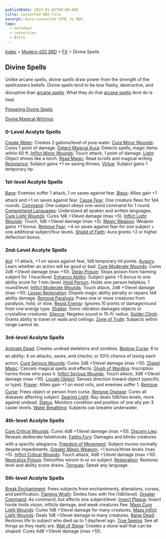 ```yaml
---
publishDate: 2023-01-02T00:00:00Z
title: Converted MDX File
excerpt: Auto-converted HTML to MDX.
tags:
  - markdown
  - conversion
  - Astro
---
```


[Index](-index) > [Modern d20 SRD](modern-d20-srd-index) > [FX](modern-d20-srd-fx-index) > Divine Spells

## Divine Spells

Unlike arcane spells, divine spells draw power from the strength of the spellcasters beliefs. Divine spells tend to be less flashy, destructive, and disruptive than [arcane
spells](modern-d20-srd-fx-arcane-spells). What they do that [arcane
spells](modern-d20-srd-fx-arcane-spells) dont do is heal.

[Preparing Divine Spells](modern-d20-srd-fx-preparing-divine-spells)

[Divine Magical Writings](modern-d20-srd-fx-divine-magical-writings)

### 0-Level Acolyte Spells

[Create Water](modern-d20-srd-fx-create-water): Creates 2 gallons/level of pure water.
[Cure Minor Wounds](modern-d20-srd-fx-cure-minor-wounds): Cures 1 point of damage.
[Detect Magical Aura](modern-d20-srd-fx-detect-magical-aura): Detects spells, magic items within 60 ft.
[Inflict Minor Wounds](modern-d20-srd-fx-inflict-minor-wounds): Touch attack, 1 point of damage.
[Light](modern-d20-srd-fx-light): Object shines like a torch.
[Read Magic](modern-d20-srd-fx-read-magic): Read scrolls and magical writing.
[Resistance](modern-d20-srd-fx-resistance): Subject gains +1 on saving throws.
[Virtue](modern-d20-srd-fx-virtue): Subject gains 1 temporary hp.

### 1st-level Acolyte Spells

[Bane](modern-d20-srd-fx-bane): Enemies suffer 1 attack, 1 on saves against fear.
[Bless](modern-d20-srd-fx-bless): Allies gain +1 attack and +1 on saves against fear.
[Cause Fear](modern-d20-srd-fx-cause-fear): One creature flees for 1d4 rounds.
[Command](modern-d20-srd-fx-command): One subject obeys one-word command for 1 round.
[Comprehend Languages](modern-d20-srd-fx-comprehend-languages): Understand all spoken and written languages.
[Cure Light Wounds](modern-d20-srd-fx-cure-light-wounds): Cures 1d8 +1/level damage (max +5).
[Inflict Light Wounds](modern-d20-srd-fx-inflict-light-wounds): Touch, 1d8 +1/level damage (max +5).
[Magic Weapon](modern-d20-srd-fx-magic-weapon): Weapon gains +1 bonus.
[Remove Fear](modern-d20-srd-fx-remove-fear): +4 on saves against fear for one subject + one additional subject/four levels.
[Shield of Faith](modern-d20-srd-fx-shield-of-faith): Aura grants +2 or higher deflection bonus.

### 2nd-Level Acolyte Spells

[Aid](modern-d20-srd-fx-aid): +1 attack, +1 on saves against fear, 1d8 temporary hit points.
[Augury](modern-d20-srd-fx-augury): Learn whether an action will be good or bad.
[Cure Moderate Wounds](modern-d20-srd-fx-cure-moderate-wounds): Cures 2d8 +1/level damage (max +10).
[Delay Poison](modern-d20-srd-fx-delay-poison): Stops poison from harming subject for 1 hour/level.
[Enhance Ability](modern-d20-srd-fx-enhance-ability): Subject gains +5 bonus to one ability score for 1 min./level.
[Hold Person](modern-d20-srd-fx-hold-person): Holds one person helpless; 1 round/level.
[Inflict Moderate Wounds](modern-d20-srd-fx-inflict-moderate-wounds): Touch attack, 2d8 +1/level damage (max +10).
[Lesser Restoration](modern-d20-srd-fx-lesser-restoration): Dispels magic ability penalty or repairs 1d4 ability damage.
[Remove Paralysis](modern-d20-srd-fx-remove-paralysis): Frees one or more creatures from paralysis, hold, or slow.
[Resist Energy](modern-d20-srd-fx-resist-energy): Ignores 10 points of damage/round from one energy type.
[Shatter](modern-d20-srd-fx-shatter): Sonic vibration damages objects or crystalline creatures.
[Silence](modern-d20-srd-fx-silence): Negates sound in 15-ft: radius.
[Spider Climb](modern-d20-srd-fx-spider-climb): Grants ability to travel on walls and ceilings.
[Zone of Truth](modern-d20-srd-fx-zone-of-truth): Subjects within range cannot lie.

### 3rd-level Acolyte Spells

[Animate Dead](modern-d20-srd-fx-animate-dead): Creates undead skeletons and zombies.
[Bestow Curse](modern-d20-srd-fx-bestow-curse): 6 to an ability; 4 on attacks, saves, and checks; or 50% chance of losing each action.
[Cure Serious Wounds](modern-d20-srd-fx-cure-serious-wounds): Cures 3d8 +1/level damage (max +10).
[Dispel Magic](modern-d20-srd-fx-dispel-magic): Cancels magical spells and effects.
[Glyph of Warding](modern-d20-srd-fx-glyph-of-warding): Inscription harms those who pass it.
[Inflict Serious Wounds](modern-d20-srd-fx-inflict-serious-wounds): Touch attack, 3d8 +1/level damage (max +10).
[Locate Object](modern-d20-srd-fx-locate-object): Senses direction toward object (specific or type).
[Prayer](modern-d20-srd-fx-prayer): Allies gain +1 on most rolls, and enemies suffer 1.
[Remove Curse](modern-d20-srd-fx-remove-curse): Frees object or person from curse.
[Remove Disease](modern-d20-srd-fx-remove-disease): Cures all diseases affecting subject.
[Searing Light](modern-d20-srd-fx-searing-light): Ray deals 1d8/two levels, more against undead.
[Status](modern-d20-srd-fx-status): Monitors condition and position of one ally per 3 caster levels.
[Water Breathing](modern-d20-srd-fx-water-breathing): Subjects can breathe underwater.

### 4th-level Acolyte Spells

[Cure Critical Wounds](modern-d20-srd-fx-cure-critical-wounds): Cures 4d8 +1/level damage (max +10).
[Discern Lies](modern-d20-srd-fx-discern-lies): Reveals deliberate falsehoods.
[Faiths Fury](modern-d20-srd-fx-faiths-fury): Damages and blinds creatures with a specific allegiance.
[Freedom of Movement](modern-d20-srd-fx-freedom-of-movement): Subject moves normally despite impediments.
[Greater Magic Weapon](modern-d20-srd-fx-greater-magic-weapon): +1 bonus/three levels (max +5).
[Inflict Critical Wounds](modern-d20-srd-fx-inflict-critical-wounds): Touch attack, 4d8 +1/level damage (max +10).
[Neutralize Poison](modern-d20-srd-fx-neutralize-poison): Detoxifies venom in or on subject.
[Restoration](modern-d20-srd-fx-restoration): Restores level and ability score drains.
[Tongues](modern-d20-srd-fx-tongues): Speak any language.

### 5th-level Acolyte Spells

[Break Enchantment](modern-d20-srd-fx-break-enchantment): Frees subjects from enchantments, alterations, curses, and petrification.
[Flaming Wrath](modern-d20-srd-fx-flaming-wrath): Smites foes with fire (1d6/level).
[Greater Command](modern-d20-srd-fx-greater-command): As command, but affects one subject/level.
[Insect Plague](modern-d20-srd-fx-insect-plague): Insect horde limits vision, inflicts damage, and weak creatures flee.
[Mass Cure Light Wounds](modern-d20-srd-fx-mass-cure-light-wounds): Cures 1d8 +1/level damage for many creatures.
[Mass Inflict Light Wounds](modern-d20-srd-fx-mass-inflict-light-wounds): Deals 1d8 +1/level damage to many creatures.
[Raise Dead](modern-d20-srd-fx-raise-dead): Restores life to subject who died up to 1 day/level ago.
[True Seeing](modern-d20-srd-fx-true-seeing): See all things as they really are.
[Wall of Stone](modern-d20-srd-fx-wall-of-stone): Creates a stone wall that can be shaped: Cures 4d8 +1/level damage (max +10).
